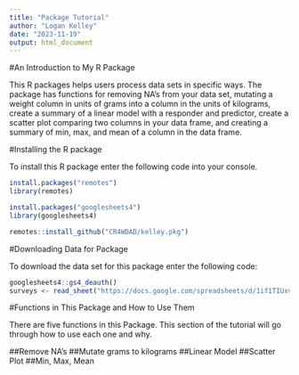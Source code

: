```yaml
---
title: "Package Tutorial"
author: "Logan Kelley"
date: "2023-11-19"
output: html_document
---
```


#An Introduction to My R Package

This R packages helps users process data sets in specific ways. The package has functions for removing NA's from your data set, mutating a weight column in units of grams into a column in the units of kilograms, create a summary of a linear model with a responder and predictor, create a scatter plot comparing two columns in your data frame, and creating a summary of min, max, and mean of a column in the data frame. 

#Installing the R package

To install this R package enter the following code into your console. 

```r
install.packages("remotes")
library(remotes)

install.packages("googlesheets4")
library(googlesheets4)

remotes::install_github("CR4WDAD/kelley.pkg")
```

#Downloading Data for Package 

To download the data set for this package enter the following code:

```r
googlesheets4::gs4_deauth()
surveys <- read_sheet("https://docs.google.com/spreadsheets/d/1if1TIUxvCg3LtR0deHq1NgXPNOSMo0Wt4JhirsN0JBE/edit?usp=sharing")
```

#Functions in This Package and How to Use Them

There are five functions in this Package. This section of the tutorial will go through how to use each one and why. 

##Remove NA's
##Mutate grams to kilograms
##Linear Model
##Scatter Plot 
##Min, Max, Mean
